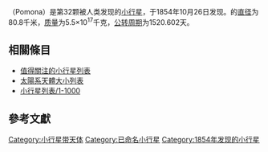 {{Infobox Planet | discovery=yes | physical_characteristics = yes | bgcolour=#FFFFC0 |
 name=果神星
 | discoverer=[[Hermann_Mayer_Salomon_Goldschmidt|H. Goldschmidt]]
 | discovered=1854年10月26日
 | alt_names=32 Pomona、A899 QA、A911 KF、1945 RB、1949 SH、1950 YD
 | mp_category=[[小行星带|小行星带]]
 | epoch=2006年12月31日 ([[儒略日|JD]] 2454100.5)
 | semimajor=387.142 [[Giga|G]][[metre|m]] (2.588 [[Astronomical_unit|AU]])
 | perihelion=354.967 Gm (2.373 AU)
 | aphelion=419.316 Gm (2.803 AU)
 | eccentricity=0.083
 | period=1520.602 [[day|d]] (4.16 [[Julian_year_(astronomy)|a]])
 | inclination=5.530[[degree_(angle)|°]]
 | asc_node=220.574°
 | arg_peri=339.680°
 | mean_anomaly=46.086°
 | avg_speed=18.48 km/[[second|s]]
 | dimensions=80.8 km
 | mass=~5.5{{e|17}} [[kilogram|kg]]
 | density=2.0? g/[[cubic_centimetre|cm³]]
 | surface_grav=0.0226? m/s²
 | escape_velocity=0.0427? km/s
 | rotation=0.3937 d 9.448 h <ref>http://www.psi.edu/pds/archive/lc.html</ref>
 | spectral_type=[[S-type_asteroid|S]]
 | abs_magnitude=7.56
 | albedo=0.10
 | single_temperature=~173 [[kelvin|K]]}}

'''{{BASEPAGENAME}}'''（Pomona）是第32颗被人类发现的[[小行星|小行星]]，于1854年10月26日发现。{{BASEPAGENAME}}的[[直径|直径]]为80.8千米，[[质量|质量]]为5.5×10<sup>17</sup>千克，[[公转周期|公转周期]]为1520.602天。

== 相關條目 ==
{{portal|太陽系|Solar system.jpg}}

* [[值得關注的小行星列表|值得關注的小行星列表]]
* [[太陽系天體大小列表|太陽系天體大小列表]]
* [[小行星列表/1-1000|小行星列表/1-1000]]

== 參考文獻 ==

{{reflist}}

{{小天體}}

{{Minor Planet Number|(31)[[麗神星|麗神星]]|(33)[[司瑟星|司瑟星]]}}
{{beltasteroid-stub}}

[[Category:小行星带天体|Category:小行星带天体]]
[[Category:已命名小行星|Category:已命名小行星]]
[[Category:1854年发现的小行星|Category:1854年发现的小行星]]